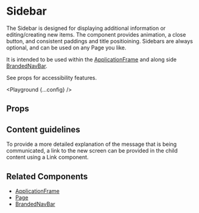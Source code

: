 
# Sidebar

The Sidebar is designed for displaying additional information or editing/creating new items. The component provides animation, a close button, and consistent paddings and title positioining. Sidebars are always optional, and can be used on any Page you like.

It is intended to be used within the [ApplicationFrame](/application-frame) and along side [BrandedNavBar](/branded-nav-bar).

See props for accessibility features.

<Playground {...config} />

## Props

<PropsTable propsConfig={config.props} />

## Content guidelines

To provide a more detailed explanation of the message that is being communicated, a link to the new screen can be provided in the child content using a Link component.

## Related Components

- [ApplicationFrame](/application-frame)
- [Page](/page)
- [BrandedNavBar](/branded-nav-bar)